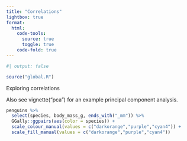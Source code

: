 ```yaml
---
title: "Correlations"
lightbox: true
format:
  html:
    code-tools: 
      source: true
      toggle: true
    code-fold: true
---
```


```r
#| output: false

source("global.R")
```

Exploring correlations

Also see vignette("pca") for an example principal component analysis.

```r
penguins %>%
  select(species, body_mass_g, ends_with("_mm")) %>% 
  GGally::ggpairs(aes(color = species)) +
  scale_colour_manual(values = c("darkorange","purple","cyan4")) +
  scale_fill_manual(values = c("darkorange","purple","cyan4"))
```
